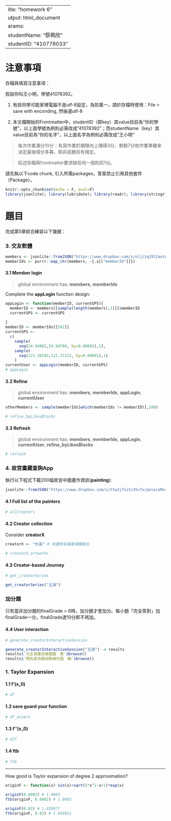  ---
title: "homework 6"
output: html_document
params:
  studentName: "蔡珮欣"
  studentID: "410778033"
---

# 注意事項

存檔與填寫注意事項：

假設你叫王小明，學號41078392。

  1. 有些同學可能家裡電腦不是utf-8設定，為防萬一，請於存檔時使用：File > save with enconding, 然後選utf-8

  2. 本文檔開始的Frontmatter中，studentID（即key）其value目前為"你的學號"，以上面學號為例則必需改成"41078392"；而studentName（key）其value目前為"你的名字"，以上面名字為例則必需改成"王小明"
  
> 每次作業滿分10分：有寫作業於期限內上傳得3分，剩餘7分依作業準確率決定最後得分多寡，除非該題另有規定。

> 前述存檔與frontmatter要求缺任何一個則扣1分。

請先執以下code chunk, 引入所需packages，答案禁止引用其他套件（Package）。
```{r setup, include=FALSE}
knitr::opts_chunk$set(echo = F, eval=F)
library(jsonlite); library(lubridate); library(readr); library(stringr); library(purrr)
```

# 題目

完成第5章綜合練習以下幾題：

### 3. 交友軟體{-}

```{r, echo=T, eval=FALSE}
members <- jsonlite::fromJSON("https://www.dropbox.com/s/olji1q29t2autec/ntpumeetMembers.json?dl=1", simplifyDataFrame = F)
memberIds <- purrr::map_chr(members, ~{.x[["memberID"]]})
```


#### 3.1 Member login{-}

> global environment has: **members**, **memberIds**


Complete the **appLogin** function design:

```{r ans31, echo=F}
appLogin <- function(memberID, currentGPS){
  memberID <- members[[sample(length(members),1)]]$memberID
  currentGPS <- currentGPS
  
}
memberID <- memberIds[[582]]
currentGPS <-
  c(
    sample(
      seq(24.94062,24.94788, by=0.00001),1),
    sample(
      seq(121.36293,121.37222, by=0.00001),1)
    )
currentUser <- appLogin(memberID, currentGPS)
# appLogin
```


#### 3.2 Refine{-}


> global environment has: **members**, **memberIds**, **appLogin**, **currentUser**


```{r data32, eval=F, echo=T}
otherMembers <- sample(memberIds[which(memberIds != memberID)],100)
```


```{r ans32, echo=F, eval=F}
# refine_byLikesBlocks
```

#### 3.3 Refresh{-}


> global environment has: **members**, **memberIds**, **appLogin**, **currentUser**, **refine_byLikesBlocks**


```{r ans33, eval=F, echo=F}
# refresh
```

### 4. 故宮畫藏查詢App{-}

執行以下程式下載200幅故宮中國畫作資訊(**painting**):
```{r data4, echo=T}
jsonlite::fromJSON("https://www.dropbox.com/s/ttw2j7nitc35vfx/palaceMuseumPainting.json?dl=1", simplifyDataFrame = F) -> painting
```

#### 4.1 Full list of the painters{-}

```{r ans41, echo=F}
# allCreators
```

#### 4.2 Creator collection{-}

Consider **creatorX**
```{r data42, echo=TRUE}
creatorX <- "仇英" # 改題時名稱會隨機取出
```

```{r ans42, echo=F}
# creatorX_artworks
```

#### 4.3 Creator-based Journey{-}

```{r ans43, echo=F}
# get_creatorSeries
```


```{r, echo=T}
get_creatorSeries("王淵")
```

### 加分題

只有當非加分題的finalGrade > 6時，加分題才會加分。每小題「完全答對」加finalGrade一分，finalGrade達10分即不再加。

#### 4.4 User interaction

```{r ans44, echo=F}
# generate_creatorInteractiveSession
```

```{r, echo=T}
generate_creatorInteractiveSession("王淵") -> results
results$`元王淵蓮池禽戲圖　卷`$browse()
results$`明仇英仿趙伯駒煉丹圖　軸`$browse()
```

### 1. Taylor Expansion{-}

#### 1.1 f'(x_0) {-}


```{r ans11, echo=F}
# df
```

#### 1.2 save guard your function{-}

```{r ans12, echo=F}
# df_assert
```


#### 1.3 f''(x_0){-}


```{r ans13, echo=F}
# d2f
```

#### 1.4 ftb{-}

```{r ans14, echo=F}
# ftb
```

***

How good is Taylor expansion of degree 2 approximation?

```{r}
originF <- function(x) sin(x)+sqrt(5*x^2-x+1)*exp(x)
```

```{r}
originF(0.0002) # 1.0003
ftb(originF, 0.0002) # 1.0003

originF(0.02) # 1.030977
ftb(originF, 0.02) # 1.030951
```




